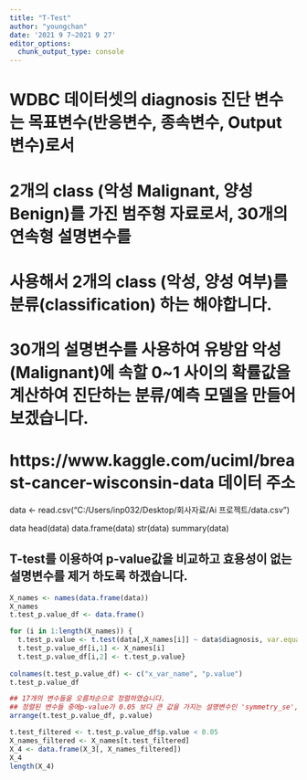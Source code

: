```yaml
---
title: "T-Test"
author: "youngchan"
date: '2021 9 7~2021 9 27'
editor_options:
  chunk_output_type: console
---
```




# WDBC 데이터셋의 diagnosis 진단 변수는 목표변수(반응변수, 종속변수, Output 변수)로서 
# 2개의 class (악성 Malignant, 양성 Benign)를 가진 범주형 자료로서, 30개의 연속형 설명변수를 
# 사용해서 2개의 class (악성, 양성 여부)를 분류(classification) 하는 해야합니다. 
# 30개의 설명변수를 사용하여 유방암 악성(Malignant)에 속할 0~1 사이의 확률값을 계산하여 진단하는 분류/예측 모델을 만들어보겠습니다.
# https://www.kaggle.com/uciml/breast-cancer-wisconsin-data    데이터 주소
data <- read.csv("C:/Users/inp032/Desktop/회사자료/Ai 프로젝트/data.csv")

data
head(data)
data.frame(data)
str(data)
summary(data)



## T-test를 이용하여 p-value값을 비교하고 효용성이 없는 설명변수를 제거 하도록 하겠습니다.

```r
X_names <- names(data.frame(data))
X_names
t.test_p.value_df <- data.frame()

for (i in 1:length(X_names)) { 
  t.test_p.value <- t.test(data[,X_names[i]] ~ data$diagnosis, var.equal = TRUE)$p.value
  t.test_p.value_df[i,1] <- X_names[i]
  t.test_p.value_df[i,2] <- t.test_p.value}
  
colnames(t.test_p.value_df) <- c("x_var_name", "p.value")
t.test_p.value_df

```


```r
## 17개의 변수들을 오름차순으로 정렬하였습니다.
## 정렬된 변수들 중에p-value가 0.05 보다 큰 값을 가지는 설명변수인 'symmetry_se', 'texture_se', 'fractal_dimension_mean', 'smoothness_se', 'fractal_dimension_se' 의 5개 설명변수는 1차로 제거하고, 나머지 12개 설명변수만 로지스틱 회귀모형 적합하는데 사용하도록 하겠습니다.
arrange(t.test_p.value_df, p.value)

t.test_filtered <- t.test_p.value_df$p.value < 0.05
X_names_filtered <- X_names[t.test_filtered]
X_4 <- data.frame(X_3[, X_names_filtered])
X_4
length(X_4)
```


